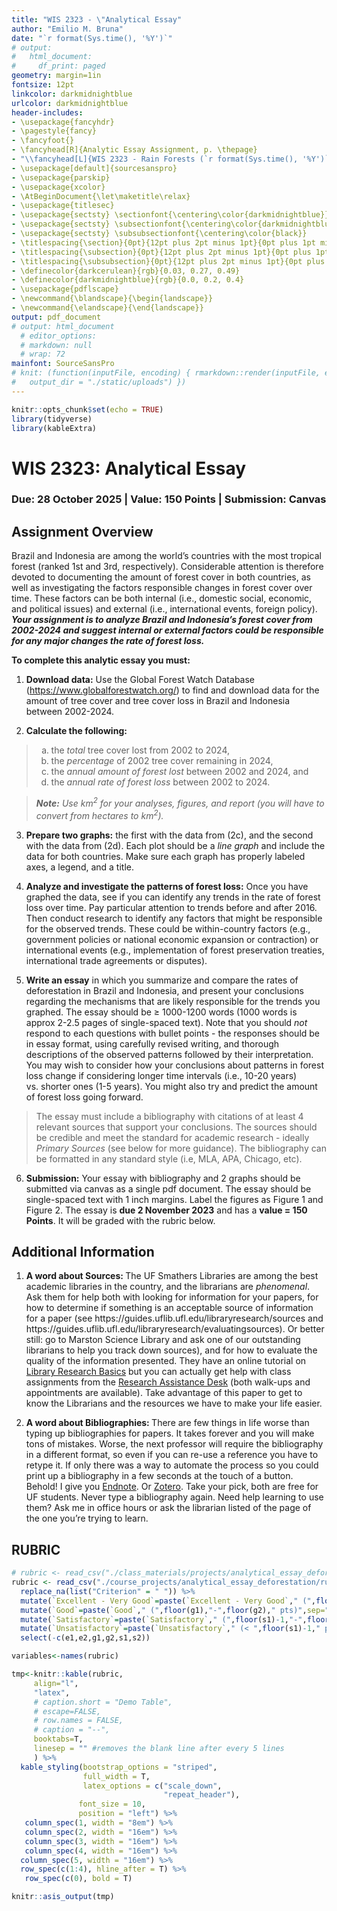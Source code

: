 ```yaml
---
title: "WIS 2323 - \"Analytical Essay"
author: "Emilio M. Bruna"
date: "`r format(Sys.time(), '%Y')`"
# output:
#   html_document:
#     df_print: paged
geometry: margin=1in
fontsize: 12pt
linkcolor: darkmidnightblue
urlcolor: darkmidnightblue
header-includes:
- \usepackage{fancyhdr}
- \pagestyle{fancy}
- \fancyfoot{}
- \fancyhead[R]{Analytic Essay Assignment, p. \thepage}
- "\\fancyhead[L]{WIS 2323 - Rain Forests (`r format(Sys.time(), '%Y')`)}"
- \usepackage[default]{sourcesanspro}
- \usepackage{parskip}
- \usepackage{xcolor}
- \AtBeginDocument{\let\maketitle\relax}
- \usepackage{titlesec}
- \usepackage{sectsty} \sectionfont{\centering\color{darkmidnightblue}}
- \usepackage{sectsty} \subsectionfont{\centering\color{darkmidnightblue}}
- \usepackage{sectsty} \subsubsectionfont{\centering\color{black}}
- \titlespacing{\section}{0pt}{12pt plus 2pt minus 1pt}{0pt plus 1pt minus 1pt}
- \titlespacing{\subsection}{0pt}{12pt plus 2pt minus 1pt}{0pt plus 1pt minus 1pt}
- \titlespacing{\subsubsection}{0pt}{12pt plus 2pt minus 1pt}{0pt plus 1pt minus 1pt}
- \definecolor{darkcerulean}{rgb}{0.03, 0.27, 0.49}
- \definecolor{darkmidnightblue}{rgb}{0.0, 0.2, 0.4}
- \usepackage{pdflscape}
- \newcommand{\blandscape}{\begin{landscape}}
- \newcommand{\elandscape}{\end{landscape}}
output: pdf_document
# output: html_document
  # editor_options:
  # markdown: null
  # wrap: 72
mainfont: SourceSansPro
# knit: (function(inputFile, encoding) { rmarkdown::render(inputFile, encoding = encoding,
#   output_dir = "./static/uploads") })
---
```

  
```r
knitr::opts_chunk$set(echo = TRUE)
library(tidyverse)
library(kableExtra)
```


<!-- TODO UPDATES:  -->

<!-- https://news.mongabay.com/2022/03/study-indonesias-forest-clearing-moratorium-underdelivered-but-so-did-donors/ -->
<!-- https://journals.plos.org/plosone/article?id=10.1371/journal.pone.0266178 -->

# WIS 2323: Analytical Essay
<!-- \vspace{0.3cm} -->
### Due: 28 October 2025 | Value: 150 Points | Submission: Canvas

## Assignment Overview  

Brazil and Indonesia are among the world's countries with the most tropical forest (ranked 1st and 3rd, respectively). Considerable attention is therefore devoted to documenting the amount of forest cover in both countries, as well as investigating the factors responsible changes in forest cover over time. These factors can be both internal (i.e., domestic social, economic, and political issues) and external (i.e., international events, foreign policy). **_Your assignment is to analyze Brazil and Indonesia's forest cover from 2002-2024 and suggest internal or external factors could be responsible for any major changes the rate of forest loss._**

**To complete this analytic essay you must:** 

1. **Download data:** Use the Global Forest Watch Database ([https://www.globalforestwatch.org/](https://www.globalforestwatch.org/)) to find and download data for the amount of tree cover and tree cover loss in Brazil and Indonesia between 2002-2024.

2. **Calculate the following:**

  > a) the *total* tree cover lost from 2002 to 2024, 
  > b) the *percentage* of 2002 tree cover remaining in 2024,
  > c) the *annual amount of forest lost* between 2002 and 2024, and
  > d) the *annual rate of forest loss* between 2002 to 2024.
  
  > ***Note:*** _Use km^2^ for your analyses, figures, and report (you will have to convert from hectares to km^2^)._ 

3. **Prepare two graphs:** the first with the data from (2c), and the second with the data from (2d). Each plot should be a _line graph_ and include the data for both countries. Make sure each graph has properly labeled axes, a legend, and a title.

4. **Analyze and investigate the patterns of forest loss:** Once you have graphed the data, see if you can identify any trends in the rate of forest loss over time. Pay particular attention to trends before and after 2016. Then conduct research to identify any factors that might be responsible for the  observed trends. These could be within-country factors (e.g., government policies or national economic expansion or contraction) or international events (e.g., implementation of forest preservation treaties, international trade agreements or disputes).

5. **Write an essay** in which you summarize and compare the rates of deforestation in Brazil and Indonesia, and present your conclusions regarding the mechanisms that are likely responsible for the trends you graphed. The essay should be $\geq$ 1000-1200 words (1000 words is approx 2-2.5 pages of single-spaced text). Note that you should *not* respond to each questions with bullet points - the responses should be in essay format, using carefully revised writing, and thorough descriptions of the observed patterns followed by their interpretation. You may wish to consider how your conclusions about patterns in forest loss change if considering longer time intervals (i.e., 10-20 years) vs. shorter ones (1-5 years). You might also try and predict the amount of forest loss going forward.

  > The essay must include a bibliography with citations of at least 4 relevant sources that support your conclusions. The sources should be credible and meet the standard for academic research - ideally _Primary Sources_ (see below for more guidance). The bibliography can be formatted in any standard style  (i.e, MLA, APA, Chicago, etc). 

6. **Submission:** Your essay with bibliography and 2 graphs should be submitted via canvas as a single pdf document. The essay should be single-spaced text with 1 inch margins. Label the figures as Figure 1 and Figure 2. The essay is **due 2 November 2023** and has a **value = 150 Points**. It will be graded with the rubric below.


\vspace{1cm}

## Additional Information


1. **A word about Sources: **The UF Smathers Libraries are among the best academic libraries in the country, and the librarians are *phenomenal*. Ask them for help both with looking for information for your papers, for how to determine if something is an acceptable source of information for a paper (see https://guides.uflib.ufl.edu/libraryresearch/sources and https://guides.uflib.ufl.edu/libraryresearch/evaluatingsources). Or better still: go to Marston Science Library and ask one of our outstanding librarians to help you track down sources), and for how to evaluate the quality of the information presented. They have an online tutorial on [Library Research Basics](https://guides.uflib.ufl.edu/libraryresearch/libraryresearch) but you can actually get help with class assignments from the [Research Assistance Desk](https://librarywest.uflib.ufl.edu/services-resources/research-assistance-desk/) (both walk-ups and appointments are available). Take advantage of this paper to get to know the Librarians and the resources we have to make your life easier.

2. **A word about Bibliographies: **There are few things in life worse than typing up bibliographies for papers. It takes forever and you will make tons of mistakes. Worse, the next professor will require the bibliography in a different format, so even if you can re-use a reference you have to retype it. If only there was a way to automate the process so you could print up a bibliography in a few seconds at the touch of a button. Behold! I give you [Endnote](https://guides.uflib.ufl.edu/endnote). Or [Zotero](https://guides.uflib.ufl.edu/zoterocite). Take your pick, both are free for UF students. Never type a bibliography again. Need help learning to use them? Ask me in office hours or ask the librarian listed of the page of the one you're trying to learn. 


```{=tex}
\newpage
\blandscape
```
## RUBRIC
<!-- table row spacing set with arraystretch -->
<!-- \renewcommand{\arraystretch}{0.75}  -->
```r
# rubric <- read_csv("./class_materials/projects/analytical_essay_deforestation/rubric.csv")
rubric <- read_csv("./course_projects/analytical_essay_deforestation/rubric.csv") %>% 
  replace_na(list("Criterion" = " ")) %>% 
  mutate(`Excellent - Very Good`=paste(`Excellent - Very Good`," (",floor(e1),"-",floor(e2)," pts)",sep="")) %>% 
  mutate(`Good`=paste(`Good`," (",floor(g1),"-",floor(g2)," pts)",sep="")) %>% 
  mutate(`Satisfactory`=paste(`Satisfactory`," (",floor(s1)-1,"-",floor(s2)," pts)",sep="")) %>% 
  mutate(`Unsatisfactory`=paste(`Unsatisfactory`," (< ",floor(s1)-1," pts)",sep="")) %>% 
  select(-c(e1,e2,g1,g2,s1,s2))

variables<-names(rubric)

tmp<-knitr::kable(rubric,
     align="l",
     "latex",
     # caption.short = "Demo Table",
     # escape=FALSE,
     # row.names = FALSE,
     # caption = "--",
     booktabs=T,
     linesep = "" #removes the blank line after every 5 lines
     ) %>% 
  kable_styling(bootstrap_options = "striped", 
                full_width = T, 
                latex_options = c("scale_down",
                                  "repeat_header"),
               font_size = 10,
               position = "left") %>%
   column_spec(1, width = "8em") %>% 
   column_spec(2, width = "16em") %>% 
   column_spec(3, width = "16em") %>% 
   column_spec(4, width = "16em") %>% 
  column_spec(5, width = "16em") %>% 
  row_spec(c(1:4), hline_after = T) %>% 
   row_spec(c(0), bold = T)

knitr::asis_output(tmp)
```


```{=tex}
\elandscape
```







